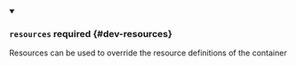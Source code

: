 


<details className="config-field" data-expandable="true" open>
<summary>

### `resources` <span className="config-field-required" data-required="false">required</span> <span className="config-field-type"></span> <span className="config-field-default"></span> <span className="config-field-enum"></span> {#dev-resources}

Resources can be used to override the resource definitions of the container

</summary>

<PartialResourcesreference />


</details>

